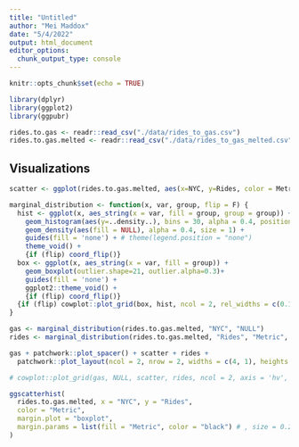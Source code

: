 ```yaml
---
title: "Untitled"
author: "Mei Maddox"
date: "5/4/2022"
output: html_document
editor_options: 
  chunk_output_type: console
---
```


```r
knitr::opts_chunk$set(echo = TRUE)

library(dplyr)
library(ggplot2)
library(ggpubr)

rides.to.gas <- readr::read_csv("./data/rides_to_gas.csv")
rides.to.gas.melted <- readr::read_csv("./data/rides_to_gas_melted.csv")
```

## Visualizations

```r
scatter <- ggplot(rides.to.gas.melted, aes(x=NYC, y=Rides, color = Metric)) + geom_point() + geom_rug(sides="l") + theme_pubr() + theme(legend.position = c(0.25, 0.15), legend.title = element_blank()) + labs(x = "Cents Per Gallon", y = "Ride Count")

marginal_distribution <- function(x, var, group, flip = F) {
  hist <- ggplot(x, aes_string(x = var, fill = group, group = group)) +
    geom_histogram(aes(y=..density..), bins = 30, alpha = 0.4, position = "identity") +
    geom_density(aes(fill = NULL), alpha = 0.4, size = 1) +
    guides(fill = 'none') + # theme(legend.position = "none")
    theme_void() +
    {if (flip) coord_flip()}
  box <- ggplot(x, aes_string(x = var, fill = group)) +
    geom_boxplot(outlier.shape=21, outlier.alpha=0.3)+
    guides(fill = 'none') +
    ggplot2::theme_void() +
    {if (flip) coord_flip()}
  {if (flip) cowplot::plot_grid(box, hist, ncol = 2, rel_widths = c(0.15, 0.85), align = 'h', axis = 'tb') else cowplot::plot_grid(hist, box, ncol = 1, rel_heights = c(0.85, 0.15), align = 'v', axis = 'lr')}
}

gas <- marginal_distribution(rides.to.gas.melted, "NYC", "NULL")
rides <- marginal_distribution(rides.to.gas.melted, "Rides", "Metric", flip = T)

gas + patchwork::plot_spacer() + scatter + rides + 
  patchwork::plot_layout(ncol = 2, nrow = 2, widths = c(4, 1), heights = c(1, 4))

# cowplot::plot_grid(gas, NULL, scatter, rides, ncol = 2, axis = 'hv', align = "hv", rel_widths = c(2, 1), rel_heights = c(1, 2))
```

```r
ggscatterhist(
  rides.to.gas.melted, x = "NYC", y = "Rides",
  color = "Metric",
  margin.plot = "boxplot",
  margin.params = list(fill = "Metric", color = "black") # , size = 0.2
)
```
